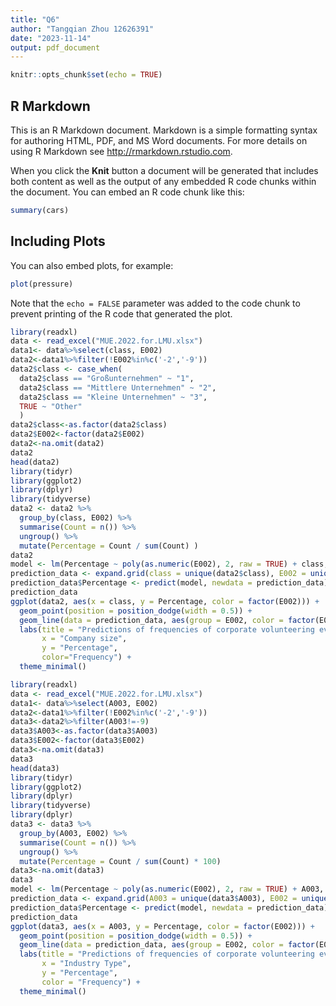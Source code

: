 ```yaml
---
title: "Q6"
author: "Tangqian Zhou 12626391"
date: "2023-11-14"
output: pdf_document
---
```


```r
knitr::opts_chunk$set(echo = TRUE)
```

## R Markdown

This is an R Markdown document. Markdown is a simple formatting syntax for authoring HTML, PDF, and MS Word documents. For more details on using R Markdown see <http://rmarkdown.rstudio.com>.

When you click the **Knit** button a document will be generated that includes both content as well as the output of any embedded R code chunks within the document. You can embed an R code chunk like this:

```r
summary(cars)
```

## Including Plots

You can also embed plots, for example:

```r
plot(pressure)
```

Note that the `echo = FALSE` parameter was added to the code chunk to prevent printing of the R code that generated the plot.
```r
library(readxl)
data <- read_excel("MUE.2022.for.LMU.xlsx")
data1<- data%>%select(class, E002)
data2<-data1%>%filter(!E002%in%c('-2','-9'))
data2$class <- case_when(
  data2$class == "Großunternehmen" ~ "1",
  data2$class == "Mittlere Unternehmen" ~ "2",
  data2$class == "Kleine Unternehmen" ~ "3",
  TRUE ~ "Other"
  )
data2$class<-as.factor(data2$class)
data2$E002<-factor(data2$E002)
data2<-na.omit(data2)
data2
head(data2)
library(tidyr)
library(ggplot2)
library(dplyr)
library(tidyverse)
data2 <- data2 %>% 
  group_by(class, E002) %>%
  summarise(Count = n()) %>%
  ungroup() %>%
  mutate(Percentage = Count / sum(Count) )
data2
model <- lm(Percentage ~ poly(as.numeric(E002), 2, raw = TRUE) + class, data = data2)
prediction_data <- expand.grid(class = unique(data2$class), E002 = unique(data2$E002))
prediction_data$Percentage <- predict(model, newdata = prediction_data)
prediction_data
ggplot(data2, aes(x = class, y = Percentage, color = factor(E002))) +
  geom_point(position = position_dodge(width = 0.5)) +
  geom_line(data = prediction_data, aes(group = E002, color = factor(E002)), size = 1) +
  labs(title = "Predictions of frequencies of corporate volunteering events based on ompany size ",
       x = "Company size",
       y = "Percentage",
       color="Frequency") +
  theme_minimal()
```
```r
library(readxl)
data <- read_excel("MUE.2022.for.LMU.xlsx")
data1<- data%>%select(A003, E002)
data2<-data1%>%filter(!E002%in%c('-2','-9'))
data3<-data2%>%filter(A003!=-9)
data3$A003<-as.factor(data3$A003)
data3$E002<-factor(data3$E002)
data3<-na.omit(data3)
data3
head(data3)
library(tidyr)
library(ggplot2)
library(dplyr)
library(tidyverse)
library(dplyr)
data3 <- data3 %>%
  group_by(A003, E002) %>%
  summarise(Count = n()) %>%
  ungroup() %>%
  mutate(Percentage = Count / sum(Count) * 100)
data3<-na.omit(data3)
data3
model <- lm(Percentage ~ poly(as.numeric(E002), 2, raw = TRUE) + A003, data = data3)
prediction_data <- expand.grid(A003 = unique(data3$A003), E002 = unique(data3$E002))
prediction_data$Percentage <- predict(model, newdata = prediction_data)
prediction_data
ggplot(data3, aes(x = A003, y = Percentage, color = factor(E002))) +
  geom_point(position = position_dodge(width = 0.5)) +
  geom_line(data = prediction_data, aes(group = E002, color = factor(E002)), size = 1) +
  labs(title = "Predictions of frequencies of corporate volunteering events based on industry type",
       x = "Industry Type",
       y = "Percentage",
       color = "Frequency") +
  theme_minimal()
```

